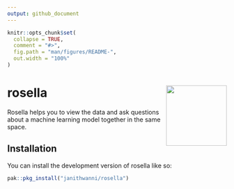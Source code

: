 ```yaml
---
output: github_document
---
```


<!-- README.md is generated from README.Rmd. Please edit that file -->

```r
knitr::opts_chunk$set(
  collapse = TRUE,
  comment = "#>",
  fig.path = "man/figures/README-",
  out.width = "100%"
)
```

# rosella <img src="man/figures/logo.png" align="right" height="139" alt="" />

<!-- badges: start -->
<!-- badges: end -->

Rosella helps you to view the data and ask questions about a machine learning model together in the same space.

## Installation

You can install the development version of rosella like so:

``` r
pak::pkg_install("janithwanni/rosella")
```
